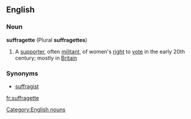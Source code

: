 ==English==
===Noun===
{{wikipedia}}
'''suffragette''' (Plural '''suffragettes''')
#A [[supporter]], often [[militant]], of women's [[right]] to [[vote]] in the early 20th century; mostly in [[Britain]]
===Synonyms===
*[[suffragist]]
[[Category:English nouns]]

[[fr:suffragette]]